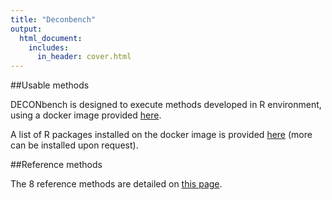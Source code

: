 ```yaml
---
title: "Deconbench"
output:
  html_document:
    includes:
      in_header: cover.html
---
```



##Usable methods 

DECONbench is designed to execute methods developed in R environment, using a docker image provided [here](https://hub.docker.com/r/a2alexis/codalab2019). 

A list of R packages installed on the docker image is provided [here]( https://gricad-gitlab.univ-grenoble-alpes.fr/codalab/docker-recipes/tree/master/Hadaca_2019) (more can be installed upon request).





##Reference methods

The 8 reference methods are detailed on 
[this page](benchmarking_reference_methods.html).
